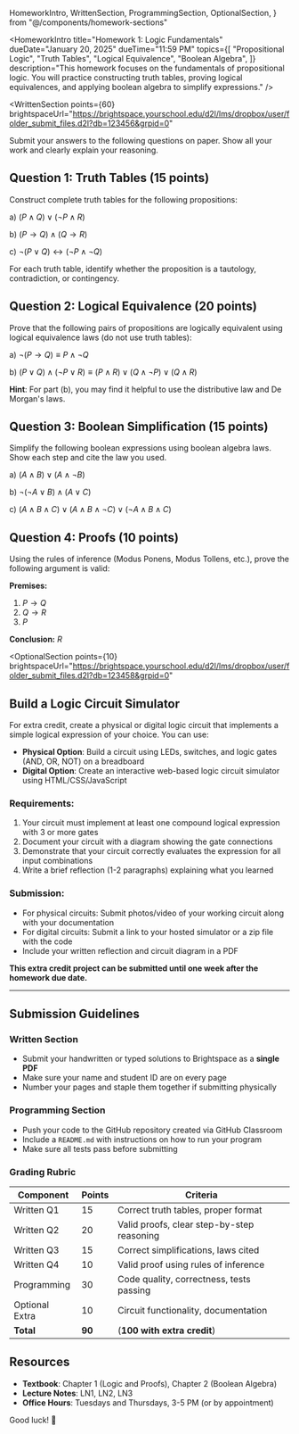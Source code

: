   HomeworkIntro,
  WrittenSection,
  ProgrammingSection,
  OptionalSection,
} from "@/components/homework-sections"

<HomeworkIntro
  title="Homework 1: Logic Fundamentals"
  dueDate="January 20, 2025"
  dueTime="11:59 PM"
  topics={[
    "Propositional Logic",
    "Truth Tables",
    "Logical Equivalence",
    "Boolean Algebra",
  ]}
  description="This homework focuses on the fundamentals of propositional logic. You will practice constructing truth tables, proving logical equivalences, and applying boolean algebra to simplify expressions."
/>

<WrittenSection
  points={60}
  brightspaceUrl="https://brightspace.yourschool.edu/d2l/lms/dropbox/user/folder_submit_files.d2l?db=123456&grpid=0"
>

Submit your answers to the following questions on paper. Show all your work and clearly explain your reasoning.

## Question 1: Truth Tables (15 points)

Construct complete truth tables for the following propositions:

a) $(P \land Q) \lor (\neg P \land R)$

b) $(P \rightarrow Q) \land (Q \rightarrow R)$

c) $\neg(P \lor Q) \leftrightarrow (\neg P \land \neg Q)$

For each truth table, identify whether the proposition is a tautology, contradiction, or contingency.

## Question 2: Logical Equivalence (20 points)

Prove that the following pairs of propositions are logically equivalent using logical equivalence laws (do not use truth tables):

a) $\neg(P \rightarrow Q) \equiv P \land \neg Q$

b) $(P \lor Q) \land (\neg P \lor R) \equiv (P \land R) \lor (Q \land \neg P) \lor (Q \land R)$

**Hint**: For part (b), you may find it helpful to use the distributive law and De Morgan's laws.

## Question 3: Boolean Simplification (15 points)

Simplify the following boolean expressions using boolean algebra laws. Show each step and cite the law you used.

a) $(A \land B) \lor (A \land \neg B)$

b) $\neg(\neg A \lor B) \land (A \lor C)$

c) $(A \land B \land C) \lor (A \land B \land \neg C) \lor (\neg A \land B \land C)$

## Question 4: Proofs (10 points)

Using the rules of inference (Modus Ponens, Modus Tollens, etc.), prove the following argument is valid:

**Premises:**

1. $P \rightarrow Q$
2. $Q \rightarrow R$
3. $P$

**Conclusion:** $R$

</WrittenSection>

<ProgrammingSection
  points={30}
  description="In this programming assignment, you will implement a truth table generator and a logical expression evaluator in Python. The program should be able to parse logical expressions and compute their truth values for all possible input combinations."
  githubClassroomUrl="https://classroom.github.com/assignment-invitations/your-invitation-link"
  githubRepoUrl="https://github.com/your-course/hw1-logic-evaluator"
  brightspaceUrl="https://brightspace.yourschool.edu/d2l/lms/dropbox/user/folder_submit_files.d2l?db=123457&grpid=0"
/>

<OptionalSection
  points={10}
  brightspaceUrl="https://brightspace.yourschool.edu/d2l/lms/dropbox/user/folder_submit_files.d2l?db=123458&grpid=0"
>

## Build a Logic Circuit Simulator

For extra credit, create a physical or digital logic circuit that implements a simple logical expression of your choice. You can use:

- **Physical Option**: Build a circuit using LEDs, switches, and logic gates (AND, OR, NOT) on a breadboard
- **Digital Option**: Create an interactive web-based logic circuit simulator using HTML/CSS/JavaScript

### Requirements:

1. Your circuit must implement at least one compound logical expression with 3 or more gates
2. Document your circuit with a diagram showing the gate connections
3. Demonstrate that your circuit correctly evaluates the expression for all input combinations
4. Write a brief reflection (1-2 paragraphs) explaining what you learned

### Submission:

- For physical circuits: Submit photos/video of your working circuit along with your documentation
- For digital circuits: Submit a link to your hosted simulator or a zip file with the code
- Include your written reflection and circuit diagram in a PDF

**This extra credit project can be submitted until one week after the homework due date.**

</OptionalSection>

---

## Submission Guidelines

### Written Section

- Submit your handwritten or typed solutions to Brightspace as a **single PDF**
- Make sure your name and student ID are on every page
- Number your pages and staple them together if submitting physically

### Programming Section

- Push your code to the GitHub repository created via GitHub Classroom
- Include a `README.md` with instructions on how to run your program
- Make sure all tests pass before submitting

### Grading Rubric

| Component      | Points | Criteria                                   |
| -------------- | ------ | ------------------------------------------ |
| Written Q1     | 15     | Correct truth tables, proper format        |
| Written Q2     | 20     | Valid proofs, clear step-by-step reasoning |
| Written Q3     | 15     | Correct simplifications, laws cited        |
| Written Q4     | 10     | Valid proof using rules of inference       |
| Programming    | 30     | Code quality, correctness, tests passing   |
| Optional Extra | 10     | Circuit functionality, documentation       |
| **Total**      | **90** | (**100 with extra credit**)                |

## Resources

- **Textbook**: Chapter 1 (Logic and Proofs), Chapter 2 (Boolean Algebra)
- **Lecture Notes**: LN1, LN2, LN3
- **Office Hours**: Tuesdays and Thursdays, 3-5 PM (or by appointment)

Good luck! 🚀
